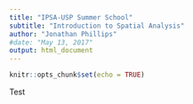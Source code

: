 ```yaml
---
title: "IPSA-USP Summer School"
subtitle: "Introduction to Spatial Analysis"
author: "Jonathan Phillips"
#date: "May 13, 2017"
output: html_document
---
```


```r
knitr::opts_chunk$set(echo = TRUE)
```

Test